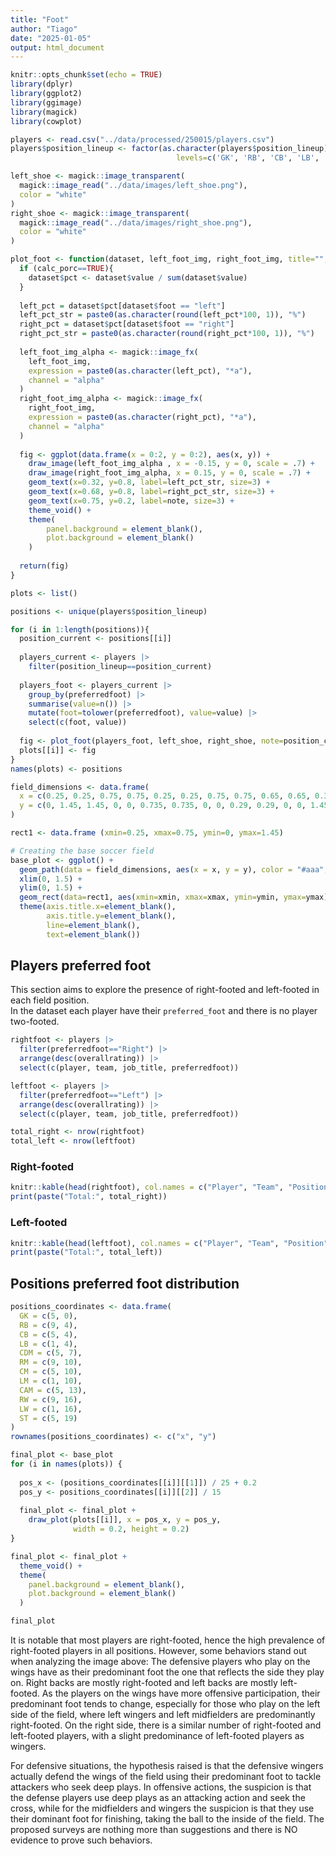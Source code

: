 ```yaml
---
title: "Foot"
author: "Tiago"
date: "2025-01-05"
output: html_document
---
```


```r
knitr::opts_chunk$set(echo = TRUE)
library(dplyr)
library(ggplot2)
library(ggimage)
library(magick)
library(cowplot)

players <- read.csv("../data/processed/250015/players.csv")
players$position_lineup <- factor(as.character(players$position_lineup),
                                     levels=c('GK', 'RB', 'CB', 'LB', 'CDM', 'RM', 'CM', 'LM', 'CAM', 'RW', 'LW', 'ST'))

```

```r
left_shoe <- magick::image_transparent(
  magick::image_read("../data/images/left_shoe.png"),
  color = "white"
)
right_shoe <- magick::image_transparent(
  magick::image_read("../data/images/right_shoe.png"),
  color = "white"
)

plot_foot <- function(dataset, left_foot_img, right_foot_img, title="", calc_porc=TRUE, note=""){
  if (calc_porc==TRUE){
    dataset$pct <- dataset$value / sum(dataset$value)
  }
  
  left_pct = dataset$pct[dataset$foot == "left"]
  left_pct_str = paste0(as.character(round(left_pct*100, 1)), "%")
  right_pct = dataset$pct[dataset$foot == "right"]
  right_pct_str = paste0(as.character(round(right_pct*100, 1)), "%")
  
  left_foot_img_alpha <- magick::image_fx(
    left_foot_img,
    expression = paste0(as.character(left_pct), "*a"),
    channel = "alpha"
  )
  right_foot_img_alpha <- magick::image_fx(
    right_foot_img,
    expression = paste0(as.character(right_pct), "*a"),
    channel = "alpha"
  )
  
  fig <- ggplot(data.frame(x = 0:2, y = 0:2), aes(x, y)) +
    draw_image(left_foot_img_alpha , x = -0.15, y = 0, scale = .7) +
    draw_image(right_foot_img_alpha, x = 0.15, y = 0, scale = .7) +
    geom_text(x=0.32, y=0.8, label=left_pct_str, size=3) +
    geom_text(x=0.68, y=0.8, label=right_pct_str, size=3) +
    geom_text(x=0.75, y=0.2, label=note, size=3) +
    theme_void() +
    theme(
        panel.background = element_blank(),
        plot.background = element_blank()
    )
  
  return(fig)
}

plots <- list()

positions <- unique(players$position_lineup)

for (i in 1:length(positions)){
  position_current <- positions[[i]]
  
  players_current <- players |> 
    filter(position_lineup==position_current)
  
  players_foot <- players_current |> 
    group_by(preferredfoot) |> 
    summarise(value=n()) |> 
    mutate(foot=tolower(preferredfoot), value=value) |> 
    select(c(foot, value))
  
  fig <- plot_foot(players_foot, left_shoe, right_shoe, note=position_current)
  plots[[i]] <- fig
}
names(plots) <- positions
```

```r

field_dimensions <- data.frame(
  x = c(0.25, 0.25, 0.75, 0.75, 0.25, 0.25, 0.75, 0.75, 0.65, 0.65, 0.35, 0.35, 0.25, 0.25, 0.35, 0.35, 0.65, 0.65),
  y = c(0, 1.45, 1.45, 0, 0, 0.735, 0.735, 0, 0, 0.29, 0.29, 0, 0, 1.45, 1.45, 1.16, 1.16, 1.45)
)

rect1 <- data.frame (xmin=0.25, xmax=0.75, ymin=0, ymax=1.45)

# Creating the base soccer field
base_plot <- ggplot() + 
  geom_path(data = field_dimensions, aes(x = x, y = y), color = "#aaa", linewidth = 1) +
  xlim(0, 1.5) +
  ylim(0, 1.5) +
  geom_rect(data=rect1, aes(xmin=xmin, xmax=xmax, ymin=ymin, ymax=ymax), fill="#04750d", alpha=0.1, inherit.aes = FALSE) +
  theme(axis.title.x=element_blank(),
        axis.title.y=element_blank(),
        line=element_blank(),
        text=element_blank())
```
## Players preferred foot

This section aims to explore the presence of right-footed and left-footed in each field position.  
In the dataset each player have their `preferred_foot` and there is no player two-footed.

```r

rightfoot <- players |> 
  filter(preferredfoot=="Right") |> 
  arrange(desc(overallrating)) |> 
  select(c(player, team, job_title, preferredfoot))

leftfoot <- players |> 
  filter(preferredfoot=="Left") |> 
  arrange(desc(overallrating)) |> 
  select(c(player, team, job_title, preferredfoot))

total_right <- nrow(rightfoot)
total_left <- nrow(leftfoot)

```

### Right-footed

```r
knitr::kable(head(rightfoot), col.names = c("Player", "Team", "Position", "Preferred foot"))
print(paste("Total:", total_right))
```

### Left-footed

```r
knitr::kable(head(leftfoot), col.names = c("Player", "Team", "Position", "Preferred foot"))
print(paste("Total:", total_left))
```

## Positions preferred foot distribution
```r
positions_coordinates <- data.frame(
  GK = c(5, 0),
  RB = c(9, 4),
  CB = c(5, 4),
  LB = c(1, 4),
  CDM = c(5, 7),
  RM = c(9, 10),
  CM = c(5, 10),
  LM = c(1, 10),
  CAM = c(5, 13),
  RW = c(9, 16),
  LW = c(1, 16),
  ST = c(5, 19)
)
rownames(positions_coordinates) <- c("x", "y")

final_plot <- base_plot
for (i in names(plots)) {
  
  pos_x <- (positions_coordinates[[i]][[1]]) / 25 + 0.2
  pos_y <- positions_coordinates[[i]][[2]] / 15
  
  final_plot <- final_plot +
    draw_plot(plots[[i]], x = pos_x, y = pos_y, 
              width = 0.2, height = 0.2) 
}

final_plot <- final_plot +
  theme_void() +
  theme(
    panel.background = element_blank(),
    plot.background = element_blank()
  )

final_plot
```

It is notable that most players are right-footed, hence the high prevalence of right-footed players in all positions. However, some behaviors stand out when analyzing the image above: The defensive players who play on the wings have as their predominant foot the one that reflects the side they play on. Right backs are mostly right-footed and left backs are mostly left-footed. As the players on the wings have more offensive participation, their predominant foot tends to change, especially for those who play on the left side of the field, where left wingers and left midfielders are predominantly right-footed. On the right side, there is a similar number of right-footed and left-footed players, with a slight predominance of left-footed players as wingers.

For defensive situations, the hypothesis raised is that the defensive wingers actually defend the wings of the field using their predominant foot to tackle attackers who seek deep plays. In offensive actions, the suspicion is that the defense players use deep plays as an attacking action and seek the cross, while for the midfielders and wingers the suspicion is that they use their dominant foot for finishing, taking the ball to the inside of the field.
The proposed surveys are nothing more than suggestions and there is NO evidence to prove such behaviors.

